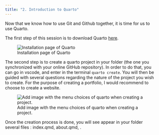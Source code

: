 ```yaml
---
title: "2. Introduction to Quarto"
---
```


Now that we know how to use Git and Github together, it is time for us to use Quarto. 

The first step of this session is to download Quarto [here](https://quarto.org/docs/get-started/).

![Installation page of Quarto](./resources/images/2_1_install_quarto.png)

The second step is to create a quarto project in your folder (the one you synchronized with your online GitHub repository). In order to do that, you can go in vscode, and enter in the terminal `quarto create`. You will then be guided with several questions regarding the nature of the project you wish to create. For the purpose of creating a portfolio, I would recommend to choose to create a website. 

![Add image with the menu choices of quarto when creating a project.]()

Once the creation process is done, you will see appear in your folder several files : index.qmd, about.qmd, .  